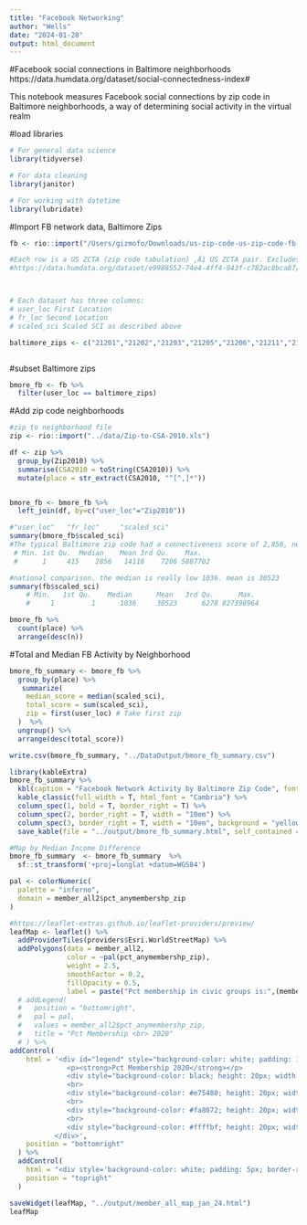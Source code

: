 ```yaml
---
title: "Facebook Networking"
author: "Wells"
date: "2024-01-28"
output: html_document
---
```


#Facebook social connections in Baltimore neighborhoods
https://data.humdata.org/dataset/social-connectedness-index#

This notebook measures Facebook social connections by zip code in Baltimore neighborhoods, a way of determining social activity in the virtual realm


#load libraries
```r
# For general data science
library(tidyverse)

# For data cleaning
library(janitor)

# For working with datetime
library(lubridate)
```

#Import FB network data, Baltimore Zips
```r
fb <- rio::import("/Users/gizmofo/Downloads/us-zip-code-us-zip-code-fb-social-connectedness-index-october-2021/zcta_zcta_shard2.tsv")

#Each row is a US ZCTA (zip code tabulation) ‚Äì US ZCTA pair. Excludes ZCTAs with few active users. Due to the large size of this data set, it is split across ten files. The files are split according to the first digit of the zip code for location i. For instance, all pairs in which the first zip code begins with the digit 7 will be contained in file 7 .
#https://data.humdata.org/dataset/e9988552-74e4-4ff4-943f-c782ac8bca87/resource/3fff416a-824a-43a3-a6cd-aab2880ce684/download/us-zip-code-us-zip-code-fb-social-connectedness-index-october-2021.zip



# Each dataset has three columns:
# user_loc First Location
# fr_loc Second Location
# scaled_sci Scaled SCI as described above

baltimore_zips <- c("21201","21202","21203","21205","21206","21211","21213","21214","21215","21216","21217","21218","21222","21223","21224","21229","21230","21231","21234","21236","21237","21239","21251","21263","21264","21270","21273","21275","21278","21280","21281","21282","21286","21287","21288") 



```

#subset Baltimore zips
```r
bmore_fb <- fb %>% 
  filter(user_loc == baltimore_zips)

```


#Add  zip code neighborhoods
```r
#zip to neighborhood file
zip <- rio::import("../data/Zip-to-CSA-2010.xls")

df <- zip %>%
  group_by(Zip2010) %>%
  summarise(CSA2010 = toString(CSA2010)) %>% 
  mutate(place = str_extract(CSA2010, "^[^,]*"))


bmore_fb <- bmore_fb %>% 
  left_join(df, by=c("user_loc"="Zip2010"))

```




```r
#"user_loc"   "fr_loc"     "scaled_sci"
summary(bmore_fb$scaled_sci)
#The typical Baltimore zip code had a connectiveness score of 2,856, nearly triple the median figure for the U.S., 1036.
 # Min. 1st Qu.  Median    Mean 3rd Qu.    Max. 
 #      1     415    2856   14118    7286 5887702 

#national comparison. the median is really low 1036. mean is 30523
summary(fb$scaled_sci)
    # Min.   1st Qu.    Median      Mean   3rd Qu.      Max. 
    #     1         1      1036     30523      6278 827398964 

```


```r
bmore_fb %>% 
  count(place) %>% 
  arrange(desc(n))


```

#Total and Median FB Activity by Neighborhood
```r
bmore_fb_summary <- bmore_fb %>% 
  group_by(place) %>%
   summarize(
    median_score = median(scaled_sci),
    total_score = sum(scaled_sci),
    zip = first(user_loc) # Take first zip
  )  %>% 
  ungroup() %>% 
  arrange(desc(total_score))

write.csv(bmore_fb_summary, "../DataOutput/bmore_fb_summary.csv")

library(kableExtra)
bmore_fb_summary %>%
  kbl(caption = "Facebook Network Activity by Baltimore Zip Code", font_size = 50, bold=T) %>%
  kable_classic(full_width = T, html_font = "Cambria") %>%
  column_spec(1, bold = T, border_right = T) %>%
  column_spec(2, border_right = T, width = "10em") %>% 
  column_spec(3, border_right = T, width = "10em", background = "yellow") %>% 
  save_kable(file = "../output/bmore_fb_summary.html", self_contained = T)

```






```r
#Map by Median Income Difference
bmore_fb_summary  <- bmore_fb_summary  %>% 
  sf::st_transform('+proj=longlat +datum=WGS84')

pal <- colorNumeric(
  palette = "inferno",
  domain = member_all2$pct_anymembershp_zip
)

#https://leaflet-extras.github.io/leaflet-providers/preview/
leafMap <- leaflet() %>%
  addProviderTiles(providers$Esri.WorldStreetMap) %>%
  addPolygons(data = member_all2,
              color = ~pal(pct_anymembershp_zip),
              weight = 2.5,
              smoothFactor = 0.2,
              fillOpacity = 0.5,
              label = paste("Pct membership in civic groups is:",(member_all2$pct_anymembershp_zip), "and income is",(member_all2$income_per_capita), "in", (member_all2$neighborhood))) %>% 
  # addLegend(
  #   position = "bottomright",
  #   pal = pal,
  #   values = member_all2$pct_anymembershp_zip,
  #   title = "Pct Membership <br> 2020"
  # ) %>%
addControl(
    html = '<div id="legend" style="background-color: white; padding: 10px; border-radius: 5px; border: 1px solid #ccc; text-align: center;">
              <p><strong>Pct Membership 2020</strong></p>
              <div style="background-color: black; height: 20px; width: 30px; display: inline-block;"></div> 30-39%
              <br>
              <div style="background-color: #e75480; height: 20px; width: 30px; display: inline-block;"></div> 40-45%
              <br>
              <div style="background-color: #fa8072; height: 20px; width: 30px; display: inline-block;"></div> 46-50%
              <br>
              <div style="background-color: #ffffbf; height: 20px; width: 30px; display: inline-block;"></div> 51-60%
           </div>',
    position = "bottomright"
  ) %>% 
  addControl(
    html = "<div style='background-color: white; padding: 5px; border-radius: 3px;'><h3>Civil Membership & Income in Baltimore</h3></div>",
    position = "topright"
  )

saveWidget(leafMap, "../output/member_all_map_jan_24.html")
leafMap
```


